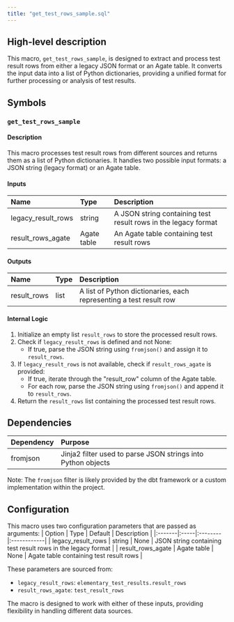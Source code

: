 ```yaml
---
title: "get_test_rows_sample.sql"
---
```


## High-level description
This macro, `get_test_rows_sample`, is designed to extract and process test result rows from either a legacy JSON format or an Agate table. It converts the input data into a list of Python dictionaries, providing a unified format for further processing or analysis of test results.

## Symbols

### `get_test_rows_sample`
#### Description
This macro processes test result rows from different sources and returns them as a list of Python dictionaries. It handles two possible input formats: a JSON string (legacy format) or an Agate table.

#### Inputs
| Name | Type | Description |
|:-----|:-----|:------------|
| legacy_result_rows | string | A JSON string containing test result rows in the legacy format |
| result_rows_agate | Agate table | An Agate table containing test result rows |

#### Outputs
| Name | Type | Description |
|:-----|:-----|:------------|
| result_rows | list | A list of Python dictionaries, each representing a test result row |

#### Internal Logic
1. Initialize an empty list `result_rows` to store the processed result rows.
2. Check if `legacy_result_rows` is defined and not None:
   - If true, parse the JSON string using `fromjson()` and assign it to `result_rows`.
3. If `legacy_result_rows` is not available, check if `result_rows_agate` is provided:
   - If true, iterate through the "result_row" column of the Agate table.
   - For each row, parse the JSON string using `fromjson()` and append it to `result_rows`.
4. Return the `result_rows` list containing the processed test result rows.

## Dependencies
| Dependency | Purpose |
|:-----------|:--------|
| fromjson | Jinja2 filter used to parse JSON strings into Python objects |

Note: The `fromjson` filter is likely provided by the dbt framework or a custom implementation within the project.

## Configuration
This macro uses two configuration parameters that are passed as arguments:
| Option | Type | Default | Description |
|:-------|:-----|:--------|:------------|
| legacy_result_rows | string | None | JSON string containing test result rows in the legacy format |
| result_rows_agate | Agate table | None | Agate table containing test result rows |

These parameters are sourced from:
- `legacy_result_rows`: `elementary_test_results.result_rows`
- `result_rows_agate`: `test_result_rows`

The macro is designed to work with either of these inputs, providing flexibility in handling different data sources.